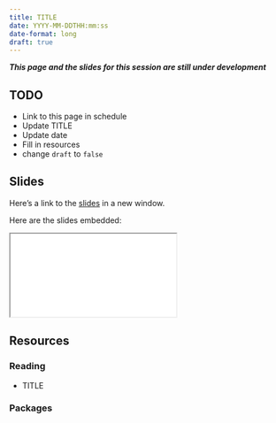 ```yaml
---
title: TITLE
date: YYYY-MM-DDTHH:mm:ss
date-format: long
draft: true
---
```


***This page and the slides for this session are still under development***

## TODO

- Link to this page in schedule
- Update TITLE
- Update date
- Fill in resources
- change `draft` to `false`

## Slides

Here's a link to the [slides](/slides/04-efficient-programming/index.qmd){target="_blank"} in a new window. 

Here are the slides embedded:

<iframe class="slide-deck ar3x2" src="/slides/04-efficient-programming/index.html" title="04-efficient-programming slides">
</iframe>

## Resources

### Reading

- TITLE

  <LINK>


### Packages
